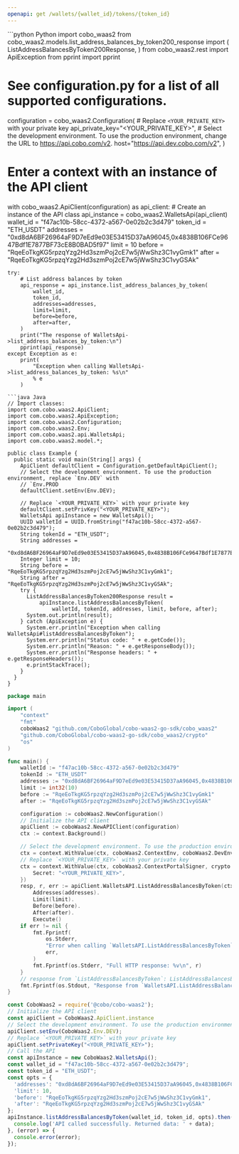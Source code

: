 ```yaml
---
openapi: get /wallets/{wallet_id}/tokens/{token_id}
---
```


<RequestExample>
```python Python
import cobo_waas2
from cobo_waas2.models.list_address_balances_by_token200_response import (
    ListAddressBalancesByToken200Response,
)
from cobo_waas2.rest import ApiException
from pprint import pprint

# See configuration.py for a list of all supported configurations.
configuration = cobo_waas2.Configuration(
    # Replace `<YOUR_PRIVATE_KEY>` with your private key
    api_private_key="<YOUR_PRIVATE_KEY>",
    # Select the development environment. To use the production environment, change the URL to https://api.cobo.com/v2.
    host="https://api.dev.cobo.com/v2",
)
# Enter a context with an instance of the API client
with cobo_waas2.ApiClient(configuration) as api_client:
    # Create an instance of the API class
    api_instance = cobo_waas2.WalletsApi(api_client)
    wallet_id = "f47ac10b-58cc-4372-a567-0e02b2c3d479"
    token_id = "ETH_USDT"
    addresses = "0xd8dA6BF26964aF9D7eEd9e03E53415D37aA96045,0x4838B106FCe9647Bdf1E7877BF73cE8B0BAD5f97"
    limit = 10
    before = "RqeEoTkgKG5rpzqYzg2Hd3szmPoj2cE7w5jWwShz3C1vyGmk1"
    after = "RqeEoTkgKG5rpzqYzg2Hd3szmPoj2cE7w5jWwShz3C1vyGSAk"

    try:
        # List address balances by token
        api_response = api_instance.list_address_balances_by_token(
            wallet_id,
            token_id,
            addresses=addresses,
            limit=limit,
            before=before,
            after=after,
        )
        print("The response of WalletsApi->list_address_balances_by_token:\n")
        pprint(api_response)
    except Exception as e:
        print(
            "Exception when calling WalletsApi->list_address_balances_by_token: %s\n"
            % e
        )

```
```java Java
// Import classes:
import com.cobo.waas2.ApiClient;
import com.cobo.waas2.ApiException;
import com.cobo.waas2.Configuration;
import com.cobo.waas2.Env;
import com.cobo.waas2.api.WalletsApi;
import com.cobo.waas2.model.*;

public class Example {
  public static void main(String[] args) {
    ApiClient defaultClient = Configuration.getDefaultApiClient();
    // Select the development environment. To use the production environment, replace `Env.DEV` with
    // `Env.PROD
    defaultClient.setEnv(Env.DEV);

    // Replace `<YOUR_PRIVATE_KEY>` with your private key
    defaultClient.setPrivKey("<YOUR_PRIVATE_KEY>");
    WalletsApi apiInstance = new WalletsApi();
    UUID walletId = UUID.fromString("f47ac10b-58cc-4372-a567-0e02b2c3d479");
    String tokenId = "ETH_USDT";
    String addresses =
        "0xd8dA6BF26964aF9D7eEd9e03E53415D37aA96045,0x4838B106FCe9647Bdf1E7877BF73cE8B0BAD5f97";
    Integer limit = 10;
    String before = "RqeEoTkgKG5rpzqYzg2Hd3szmPoj2cE7w5jWwShz3C1vyGmk1";
    String after = "RqeEoTkgKG5rpzqYzg2Hd3szmPoj2cE7w5jWwShz3C1vyGSAk";
    try {
      ListAddressBalancesByToken200Response result =
          apiInstance.listAddressBalancesByToken(
              walletId, tokenId, addresses, limit, before, after);
      System.out.println(result);
    } catch (ApiException e) {
      System.err.println("Exception when calling WalletsApi#listAddressBalancesByToken");
      System.err.println("Status code: " + e.getCode());
      System.err.println("Reason: " + e.getResponseBody());
      System.err.println("Response headers: " + e.getResponseHeaders());
      e.printStackTrace();
    }
  }
}

```
```go Go
package main

import (
	"context"
	"fmt"
	coboWaas2 "github.com/CoboGlobal/cobo-waas2-go-sdk/cobo_waas2"
	"github.com/CoboGlobal/cobo-waas2-go-sdk/cobo_waas2/crypto"
	"os"
)

func main() {
	walletId := "f47ac10b-58cc-4372-a567-0e02b2c3d479"
	tokenId := "ETH_USDT"
	addresses := "0xd8dA6BF26964aF9D7eEd9e03E53415D37aA96045,0x4838B106FCe9647Bdf1E7877BF73cE8B0BAD5f97"
	limit := int32(10)
	before := "RqeEoTkgKG5rpzqYzg2Hd3szmPoj2cE7w5jWwShz3C1vyGmk1"
	after := "RqeEoTkgKG5rpzqYzg2Hd3szmPoj2cE7w5jWwShz3C1vyGSAk"

	configuration := coboWaas2.NewConfiguration()
	// Initialize the API client
	apiClient := coboWaas2.NewAPIClient(configuration)
	ctx := context.Background()

	// Select the development environment. To use the production environment, replace coboWaas2.DevEnv with coboWaas2.ProdEnv
	ctx = context.WithValue(ctx, coboWaas2.ContextEnv, coboWaas2.DevEnv)
	// Replace `<YOUR_PRIVATE_KEY>` with your private key
	ctx = context.WithValue(ctx, coboWaas2.ContextPortalSigner, crypto.Ed25519Signer{
		Secret: "<YOUR_PRIVATE_KEY>",
	})
	resp, r, err := apiClient.WalletsAPI.ListAddressBalancesByToken(ctx, walletId, tokenId).
		Addresses(addresses).
		Limit(limit).
		Before(before).
		After(after).
		Execute()
	if err != nil {
		fmt.Fprintf(
			os.Stderr,
			"Error when calling `WalletsAPI.ListAddressBalancesByToken``: %v\n",
			err,
		)
		fmt.Fprintf(os.Stderr, "Full HTTP response: %v\n", r)
	}
	// response from `ListAddressBalancesByToken`: ListAddressBalancesByToken200Response
	fmt.Fprintf(os.Stdout, "Response from `WalletsAPI.ListAddressBalancesByToken`: %v\n", resp)
}

```
```javascript JavaScript
const CoboWaas2 = require('@cobo/cobo-waas2');
// Initialize the API client
const apiClient = CoboWaas2.ApiClient.instance
// Select the development environment. To use the production environment, replace `Env.DEV` with `Env.PROD`
apiClient.setEnv(CoboWaas2.Env.DEV);
// Replace `<YOUR_PRIVATE_KEY>` with your private key
apiClient.setPrivateKey("<YOUR_PRIVATE_KEY>");
// Call the API
const apiInstance = new CoboWaas2.WalletsApi();
const wallet_id = "f47ac10b-58cc-4372-a567-0e02b2c3d479";
const token_id = "ETH_USDT";
const opts = {
  'addresses': "0xd8dA6BF26964aF9D7eEd9e03E53415D37aA96045,0x4838B106FCe9647Bdf1E7877BF73cE8B0BAD5f97",
  'limit': 10,
  'before': "RqeEoTkgKG5rpzqYzg2Hd3szmPoj2cE7w5jWwShz3C1vyGmk1",
  'after': "RqeEoTkgKG5rpzqYzg2Hd3szmPoj2cE7w5jWwShz3C1vyGSAk"
};
apiInstance.listAddressBalancesByToken(wallet_id, token_id, opts).then((data) => {
  console.log('API called successfully. Returned data: ' + data);
}, (error) => {
  console.error(error);
});
```
</RequestExample>